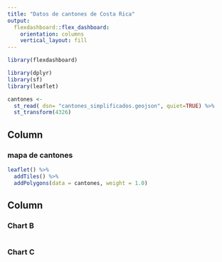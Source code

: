 ---
title: "Datos de cantones de Costa Rica"
output: 
  flexdashboard::flex_dashboard:
    orientation: columns
    vertical_layout: fill
---

```{r setup, include=FALSE}
library(flexdashboard)
```


```{r paquetes, message=FALSE, warning=FALSE}
library(dplyr)
library(sf)
library(leaflet)
```

```{r lectura_de_datos}
cantones <-
  st_read( dsn= "cantones_simplificados.geojson", quiet=TRUE) %>%
  st_transform(4326)
```

Column {data-width=650}
-----------------------------------------------------------------------

### mapa de cantones

```{r mapa}
leaflet() %>%
  addTiles() %>%
  addPolygons(data = cantones, weight = 1.0)

```

Column {data-width=350}
-----------------------------------------------------------------------

### Chart B

```{r}

```

### Chart C

```{r}

```

